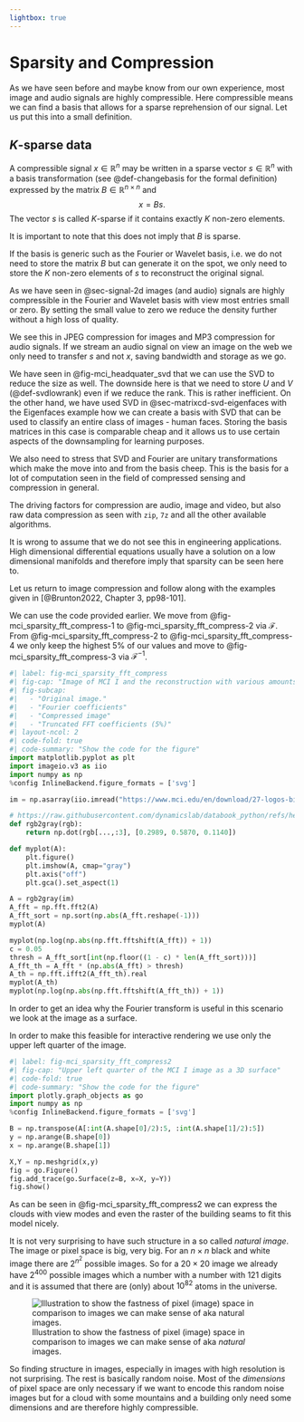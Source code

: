 ```yaml
---
lightbox: true
---
```

# Sparsity and Compression {#sec-sensing-sparsity}

As we have seen before and maybe know from our own experience, most image and audio signals are highly compressible.
Here compressible means we can find a basis that allows for a sparse reprehension of our signal. 
Let us put this into a small definition. 

::: {.callout appearance="simple"}
:::: {#def-sensing-ksparse} 

## $K$-sparse data

A compressible signal $x\in \mathbb{R}^n$ may be written in a sparse vector $s\in \mathbb{R}^n$ with a basis transformation (see @def-changebasis for the formal definition) expressed by the matrix $B\in\mathbb{R}^{n\times n}$ and
$$
x = B s.
$$
The vector $s$ is called $K$-sparse if it contains exactly $K$ non-zero elements.

::::: {.callout-important}
It is important to note that this does not imply that $B$ is sparse.
:::::

If the basis is generic such as the Fourier or Wavelet basis, i.e. we do not need to store the matrix $B$ but can generate it on the spot, we only need to store the $K$ non-zero elements of $s$ to reconstruct the original signal.
::::
:::

::: {.callout-note}
As we have seen in @sec-signal-2d images (and audio) signals are highly compressible in the Fourier and Wavelet basis with view most entries small or zero.
By setting the small value to zero we reduce the density further without a high loss of quality.

We see this in JPEG compression for images and MP3 compression for audio signals.
If we stream an audio signal on view an image on the web we only need to transfer $s$ and not $x$, saving bandwidth and storage as we go. 
:::

We have seen in @fig-mci_headquater_svd that we can use the SVD to reduce the size as well.
The downside here is that we need to store $U$ and $V$ (@def-svdlowrank) even if we reduce the rank.
This is rather inefficient. 
On the other hand, we have used SVD in @sec-matrixcd-svd-eigenfaces with the Eigenfaces example how we can create a basis with SVD that can be used to classify an entire class of images - human faces.
Storing the basis matrices in this case is comparable cheap and it allows us to use certain aspects of the downsampling for learning purposes.

We also need to stress that SVD and Fourier are unitary transformations which make the move into and from the basis cheep.
This is the basis for a lot of computation seen in the field of compressed sensing and compression in general.

::: {.callout-note}
The driving factors for compression are audio, image and video, but also raw data compression as seen with `zip`, `7z` and all the other available algorithms.

It is wrong to assume that we do not see this in engineering applications.
High dimensional differential equations usually have a solution on a low dimensional manifolds and therefore imply that sparsity can be seen here to. 
:::

Let us return to image compression and follow along with the examples given in [@Brunton2022, Chapter 3, pp98-101].

We can use the code provided earlier.
We move from @fig-mci_sparsity_fft_compress-1 to @fig-mci_sparsity_fft_compress-2 via $\mathcal{F}$. 
From @fig-mci_sparsity_fft_compress-2 to @fig-mci_sparsity_fft_compress-4 we only keep the highest 5% of our values and move to @fig-mci_sparsity_fft_compress-3 via $\mathcal{F}^{-1}$.

```python
#| label: fig-mci_sparsity_fft_compress
#| fig-cap: "Image of MCI I and the reconstruction with various amounts of FFT coefficients left."
#| fig-subcap:
#|   - "Original image."
#|   - "Fourier coefficients"
#|   - "Compressed image"
#|   - "Truncated FFT coefficients (5%)"
#| layout-ncol: 2
#| code-fold: true
#| code-summary: "Show the code for the figure"
import matplotlib.pyplot as plt
import imageio.v3 as iio
import numpy as np
%config InlineBackend.figure_formats = ['svg']

im = np.asarray(iio.imread("https://www.mci.edu/en/download/27-logos-bilder?download=618:mci-eu-web"))

# https://raw.githubusercontent.com/dynamicslab/databook_python/refs/heads/master/DATA/jelly.jpg
def rgb2gray(rgb):
    return np.dot(rgb[...,:3], [0.2989, 0.5870, 0.1140])

def myplot(A):
    plt.figure()
    plt.imshow(A, cmap="gray")
    plt.axis("off")
    plt.gca().set_aspect(1)

A = rgb2gray(im)
A_fft = np.fft.fft2(A)
A_fft_sort = np.sort(np.abs(A_fft.reshape(-1)))
myplot(A)

myplot(np.log(np.abs(np.fft.fftshift(A_fft)) + 1))
c = 0.05
thresh = A_fft_sort[int(np.floor((1 - c) * len(A_fft_sort)))]
A_fft_th = A_fft * (np.abs(A_fft) > thresh)
A_th = np.fft.ifft2(A_fft_th).real
myplot(A_th)
myplot(np.log(np.abs(np.fft.fftshift(A_fft_th)) + 1))
```

In order to get an idea why the Fourier transform is useful in this scenario we look at the image as a surface.

::: {.callout-note}
In order to make this feasible for interactive rendering we use only the upper left quarter of the image.
:::

```python
#| label: fig-mci_sparsity_fft_compress2
#| fig-cap: "Upper left quarter of the MCI I image as a 3D surface"
#| code-fold: true
#| code-summary: "Show the code for the figure"
import plotly.graph_objects as go
import numpy as np
%config InlineBackend.figure_formats = ['svg']

B = np.transpose(A[:int(A.shape[0]/2):5, :int(A.shape[1]/2):5])
y = np.arange(B.shape[0])
x = np.arange(B.shape[1])

X,Y = np.meshgrid(x,y)
fig = go.Figure()
fig.add_trace(go.Surface(z=B, x=X, y=Y))
fig.show()
```

As can be seen in @fig-mci_sparsity_fft_compress2 we can express the clouds with view modes and even the raster of the building seams to fit this model nicely.

It is not very surprising to have such structure in a so called _natural image_.
The image or pixel space is big, very big.
For an $n \times n$ black and white image there are $2^{n^2}$ possible images.
So for a $20 \times 20$ image we already have $2^{400}$ possible images which a number with a number with 121 digits and it is assumed that there are (only) about $10^{82}$ atoms in the universe.

::: {#fig-sparsity-pixelspace}
![Illustration to show the fastness of pixel (image) space in comparison to images we can make sense of aka _natural_ images.](../_assets/sensing/pixel_space.svg)
:::

So finding structure in images, especially in images with high resolution is not surprising.
The rest is basically random noise.
Most of the _dimensions_ of pixel space are only necessary if we want to encode this random noise images but for a cloud with some mountains and a building only need some dimensions and are therefore highly compressible. 